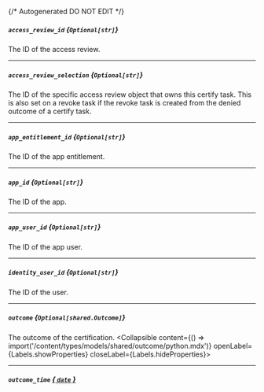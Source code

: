 {/* Autogenerated DO NOT EDIT  */}

##### `access_review_id` *{`Optional[str]`}*
The ID of the access review.

---
##### `access_review_selection` *{`Optional[str]`}*
The ID of the specific access review object that owns this certify task. This is also set on a revoke task if the revoke task is created from the denied outcome of a certify task.

---
##### `app_entitlement_id` *{`Optional[str]`}*
The ID of the app entitlement.

---
##### `app_id` *{`Optional[str]`}*
The ID of the app.

---
##### `app_user_id` *{`Optional[str]`}*
The ID of the app user.

---
##### `identity_user_id` *{`Optional[str]`}*
The ID of the user.

---
##### `outcome` *{`Optional[shared.Outcome]`}*
The outcome of the certification.
<Collapsible content={() => import('/content/types/models/shared/outcome/python.mdx')} openLabel={Labels.showProperties} closeLabel={Labels.hideProperties}>
</Collapsible>

---
##### `outcome_time` [*{ `date` }*](https://docs.python.org/3/library/datetime.html#date-objects)


